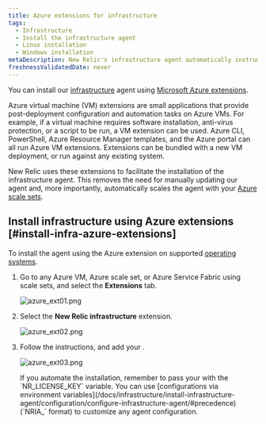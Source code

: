 ```yaml
---
title: Azure extensions for infrastructure
tags:
  - Infrastructure
  - Install the infrastructure agent
  - Linux installation
  - Windows installation
metaDescription: New Relic's infrastructure agent automatically instruments Docker to collect container metrics and metadata.
freshnessValidatedDate: never
---
```


You can install our [infrastructure](/docs/welcome-new-relic-infrastructure) agent using [Microsoft Azure extensions](https://docs.microsoft.com/en-us/azure/virtual-machines/extensions/overview).

<CollapserGroup>
  <Collapser
    id="what-is-extension"
    title="What is an Azure extension?"
  >
    Azure virtual machine (VM) extensions are small applications that provide post-deployment configuration and automation tasks on Azure VMs. For example, if a virtual machine requires software installation, anti-virus protection, or a script to be run, a VM extension can be used. Azure CLI, PowerShell, Azure Resource Manager templates, and the Azure portal can all run Azure VM extensions. Extensions can be bundled with a new VM deployment, or run against any existing system.
  </Collapser>
</CollapserGroup>

New Relic uses these extensions to facilitate the installation of the infrastructure agent. This removes the need for manually updating our agent and, more importantly, automatically scales the agent with your [Azure scale sets](https://docs.microsoft.com/en-us/azure/virtual-machine-scale-sets/overview).

## Install infrastructure using Azure extensions [#install-infra-azure-extensions]

To install the agent using the Azure extension on supported [operating systems](/docs/infrastructure/install-infrastructure-agent/get-started/requirements-infrastructure-agent/).

1. Go to any Azure VM, Azure scale set, or Azure Service Fabric using scale sets, and select the <DNT>**Extensions**</DNT> tab.

   <img
     title="azure_ext01.png"
     alt="azure_ext01.png"
     src="/images/infrastructure_screenshot-crop_azure-extensions-tab.webp"
   />
2. Select the <DNT>**New Relic infrastructure**</DNT> extension.

   <img
     title="azure_ext02.png"
     alt="azure_ext02.png"
     src="/images/infrastructure_screenshot-crop_azure-nr-infrastructure-extension.webp"
   />
3. Follow the instructions, and add your <InlinePopover type="licenseKey"/>.

   <img
     title="azure_ext03.png"
     alt="azure_ext03.png"
     src="/images/infrastructure_screenshot-crop_azure-nr-license-key.webp"
   />

   <Callout variant="tip">
     If you automate the installation, remember to pass your <InlinePopover type="licenseKey"/> with the `NR_LICENSE_KEY` variable.
     You can use [configurations via environment variables](/docs/infrastructure/install-infrastructure-agent/configuration/configure-infrastructure-agent/#precedence) (`NRIA_` format) to customize any agent configuration.
   </Callout>

<InstallFeedback/>
